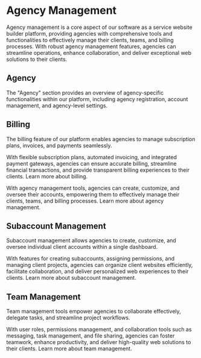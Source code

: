 # Agency Management
Agency management is a core aspect of our software as a service website builder platform, providing agencies with comprehensive tools and functionalities to effectively manage their clients, teams, and billing processes. With robust agency management features, agencies can streamline operations, enhance collaboration, and deliver exceptional web solutions to their clients.


## Agency

The "Agency" section provides an overview of agency-specific functionalities within our platform, including agency registration, account management, and agency-level settings. 

## Billing
The billing feature of our platform enables agencies to manage subscription plans, invoices, and payments seamlessly.

With flexible subscription plans, automated invoicing, and integrated payment gateways, agencies can ensure accurate billing, streamline financial transactions, and provide transparent billing experiences to their clients. Learn more about billing.


With agency management tools, agencies can create, customize, and oversee their accounts, empowering them to effectively manage their clients, teams, and billing processes. Learn more about agency management.

## Subaccount Management
Subaccount management allows agencies to create, customize, and oversee individual client accounts within a single dashboard.

With features for creating subaccounts, assigning permissions, and managing client projects, agencies can organize client websites efficiently, facilitate collaboration, and deliver personalized web experiences to their clients. Learn more about subaccount management.

## Team Management
Team management tools empower agencies to collaborate effectively, delegate tasks, and streamline project workflows. 

With user roles, permissions management, and collaboration tools such as messaging, task management, and file sharing, agencies can foster teamwork, enhance productivity, and deliver high-quality web solutions to their clients. Learn more about team management.



